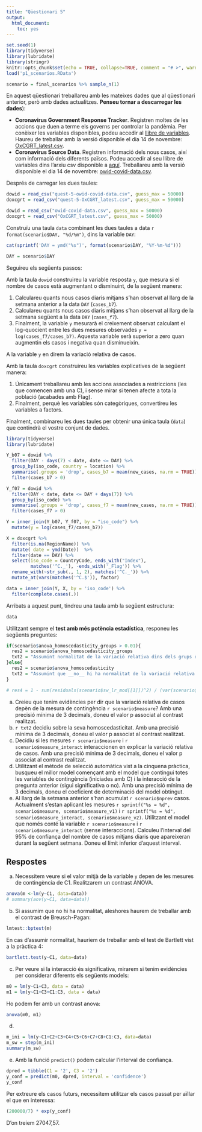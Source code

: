 ```yaml
---
title: "Qüestionari 5"
output: 
  html_document: 
    toc: yes
---
```


```r
set.seed(1)
library(tidyverse)
library(lubridate)
library(stringr)
knitr::opts_chunk$set(echo = TRUE, collapse=TRUE, comment = "# >", warning = FALSE)
load('p1_scenarios.RData')
```

```r
scenario = final_scenarios %>% sample_n(1)
```

En aquest qüestionari treballareu amb les mateixes dades que al qüestionari anterior, però amb dades actualitzes. __Penseu tornar a descarregar les dades__):

- __Coronavirus Government Response Tracker__. Registren moltes de les accions que duen a terme els governs per controlar la pandèmia. Per conèixer les variables disponibles, podeu accedir al [llibre de variables](https://github.com/OxCGRT/covid-policy-tracker/blob/master/documentation/codebook.md). Haureu de treballar amb la versió disponible el dia 14 de novembre: [OxCGRT_latest.csv](https://raw.githubusercontent.com/OxCGRT/covid-policy-tracker/2a9f84b82f5867f92a50be2f01416a688f97e5a3/data/OxCGRT_latest.csv).
- __Coronavirus Source Data__. Registren informació dels nous casos, així com informació dels diferents països. Podeu accedir al seu llibre de variables dins l'arxiu csv disponible a [aquí](https://github.com/owid/covid-19-data/blob/master/public/data/owid-covid-codebook.csv). Treballareu amb la versió disponible el dia 14 de novembre: [owid-covid-data.csv](https://raw.githubusercontent.com/owid/covid-19-data/b798de25c1c802790414dd938c4312a95555e43e/public/data/owid-covid-data.csv).

Després de carregar les dues taules:

```r
dowid = read_csv("quest-5-owid-covid-data.csv", guess_max = 50000)
doxcgrt = read_csv("quest-5-OxCGRT_latest.csv", guess_max = 50000)
```

```r
dowid = read_csv("owid-covid-data.csv", guess_max = 50000)
doxcgrt = read_csv("OxCGRT_latest.csv", guess_max = 50000)
```

Construïu una taula `data` combinant les dues taules a data `r format(scenario$DAY, "%d/%m")`, dins la variable `DAY`:

```r
cat(sprintf('DAY = ymd("%s")', format(scenario$DAY, "%Y-%m-%d")))
```

```r
DAY = scenario$DAY
```

Seguireu els següents passos:

Amb la taula `dowid` construireu la variable resposta `y`, que mesura si el nombre de casos està augmentant o disminuint, de la següent manera:

1. Calculareu quants nous casos diaris mitjans s'han observat al llarg de la setmana anterior a la data `DAY` (`cases_b7`).
1. Calculareu quants nous casos diaris mitjans s'han observat al llarg de la setmana següent a la data `DAY` (`cases_f7`).
1. Finalment, la variable `y` mesurarà el creixement observat calculant el log-quocient entre les dues mesures observades `y = log(cases_f7/cases_b7)`. Aquesta variable serà superior a zero quan augmentin els casos i negativa quan disminueixin.

A la variable `y` en direm la variació relativa de casos.

Amb la taula `doxcgrt` construireu les variables explicatives de la següent manera:

1. Únicament treballareu amb les accions associades a restriccions (les que comencen amb una C), i sense mirar si tenen afecte a tota la població (acabades amb Flag).
1. Finalment, perquè les variables són categòriques, convertireu les variables a factors.

Finalment, combinareu les dues taules per obtenir una única taula (`data`) que contindrà el vostre conjunt de dades.

```r
library(tidyverse)
library(lubridate)

Y_b07 = dowid %>%
  filter(DAY - days(7) < date, date <= DAY) %>%
  group_by(iso_code, country = location) %>%
  summarise(.groups = 'drop', cases_b7 = mean(new_cases, na.rm = TRUE)) %>%
  filter(cases_b7 > 0)

Y_f07 = dowid %>%
  filter(DAY < date, date <= DAY + days(7)) %>%
  group_by(iso_code) %>%
  summarise(.groups = 'drop', cases_f7 = mean(new_cases, na.rm = TRUE)) %>%
  filter(cases_f7 > 0)

Y = inner_join(Y_b07, Y_f07, by = "iso_code") %>%
  mutate(y = log(cases_f7/cases_b7))

X = doxcgrt %>%
  filter(is.na(RegionName)) %>%
  mutate( date = ymd(Date))  %>%
  filter(date == DAY) %>%
  select(iso_code = CountryCode, ends_with("Index"),
         matches('^C._'), -ends_with('_Flag')) %>%
  rename_with(~str_sub(., 1, 2), matches('^C._')) %>%
  mutate_at(vars(matches('^C.$')), factor)

data = inner_join(Y, X, by = 'iso_code') %>%
  filter(complete.cases(.))
```

Arribats a aquest punt, tindreu una taula amb la següent estructura:

```r
data
```

Utilitzant sempre el __test amb més potència estadística__, responeu les següents preguntes:

```r
if(scenario$anova_homoscedasticity_groups > 0.01){
  res2 = scenario$anova_homoscedasticity_groups
  txt2 = "Assumint normalitat de la variació relativa dins dels grups de la pregunta anterior, "
}else{
  res2 = scenario$anova_homoscedasticity
  txt2 = "Assumint que __no__ hi ha normalitat de la variació relativa dins dels grups de la pregunta anterior, "
}

# res4 = 1 - sum(residuals(scenario$sw_lr_mod[[1]])^2) / (var(scenario$data[[1]]$y) * (scenario$n_rows - 1))
```

a. Creieu que tenim evidències per dir que la variació relativa de casos depèn de la mesura de contingència `r scenario$measure`? Amb una precisió mínima de 3 decimals, doneu el valor p associat al contrast realitzat.
b. `r txt2` decidiu sobre la seva homoscedasticitat. Amb una precisió mínima de 3 decimals, doneu el valor p associat al contrast realitzat.
c. Decidiu si les mesures `r scenario$measure` i `r scenario$measure_interact` interaccionen en explicar la variació relativa de casos. Amb una precisió mínima de 3 decimals, doneu el valor p associat al contrast realitzat.
d. Utilitzant el mètode de selecció automàtica vist a la cinquena pràctica, busqueu el millor model començant amb el model que contingui totes les variables de contingència (iniciades amb C) i la interacció de la pregunta anterior (sigui significativa o no). Amb una precisió mínima de 3 decimals, doneu el coeficient de determinació del model obtingut.
e. Al llarg de la setmana anterior s'han acumulat `r scenario$nprev` casos. Actualment s'estan aplicant les mesures `r sprintf("%s = %d", scenario$measure, scenario$measure_v1)` i `r sprintf("%s = %d", scenario$measure_interact, scenario$measure_v2)`. Utilitzant el model que només conté la variable `r scenario$measure` i `r scenario$measure_interact` (sense interaccions). Calculeu l'interval del 95% de confiança  del nombre de casos mitjans diaris que apareixeran durant la següent setmana. Doneu el límit inferior d'aquest interval.

## Respostes

a. Necessitem veure si el valor mitjà de la variable `y` depen de les mesures de contingència de C1. Realitzarem un contrast ANOVA.

```r
anova(m <-lm(y~C1, data=data))
# summary(aov(y~C1, data=data))
```

b. Si assumim que no hi ha normalitat, aleshores haurem de treballar amb el contrast de Breusch-Pagan:

```r
lmtest::bptest(m)
```

En cas d'assumir normalitat, hauríem de treballar amb el test de Bartlett vist a la pràctica 4:

```r
bartlett.test(y~C1, data=data)
```

c. Per veure si la interacció és significativa, mirarem si tenim evidències per considerar diferents els següents models:

```r
m0 = lm(y~C1+C3, data = data)
m1 = lm(y~C1+C3+C1:C3, data = data)
```

Ho podem fer amb un contrast anova:

```r
anova(m0, m1)
```

d.

```r
m_ini = lm(y~C1+C2+C3+C4+C5+C6+C7+C8+C1:C3, data=data)
m_sw = step(m_ini)
summary(m_sw)
```

e. Amb la funció `predict()` podem calcular l'interval de confiança.

```r
dpred = tibble(C1 = '2', C3 = '2')
y_conf = predict(m0, dpred, interval = 'confidence')
y_conf
```

Per extreure els casos futurs, necessitem utilitzar els casos passat per aïllar el que en interessa:

```r
(200000/7) * exp(y_conf)
```

D'on treiem 27047,57.



